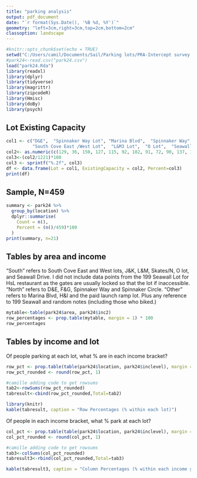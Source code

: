 ```yaml
---
title: "parking analysis"
output: pdf_document
date: "`r format(Sys.Date(), '%B %d, %Y')`" 
geometry: "left=3cm,right=3cm,top=2cm,bottom=2cm"
classoption: landscape
---
```


```r
#knitr::opts_chunk$set(echo = TRUE)
setwd("C:/Users/camil/Documents/Sail/Parking lots/PRA-Intercept survey data-City of Berkeley-2025")
#park24<-read.csv("park24.csv")
load("park24.Rda")
library(readxl)    
library(dplyr)
library(tidyverse)
library(magrittr)
library(zipcodeR)
library(Hmisc)
library(doBy)
library(psych)

```

## Lot Existing Capacity

```r
col1 <- c("D&E",  "Spinnaker Way Lot", "Marina Blvd",  "Spinnaker Way", "F, G, H, & I Lot", "J&K lot",   
          "South Cove East /West Lot",  "L&M3 Lot",  "O Lot",  "Seawall Drive",  "Skates/N Lot", "Total")
col2<- as.numeric(c(129, 36, 150, 127, 115, 92, 182, 91, 72, 90, 137, 1221) )
col3<-(col2/1221)*100
col3 <- sprintf("%.2f", col3)
df <- data.frame(Lot = col1, ExistingCapacity = col2, Percent=col3)
print(df)

```

## Sample, N=459

```r
summary <- park24 %>%
  group_by(location) %>%
  dplyr::summarise(
    Count = n(),
    Percent = (n()/459)*100
  )
print(summary, n=21)
```

\newpage

## Tables by area and income

"South" refers to South Cove East and West lots, J&K, L&M, Skates/N, O lot, and Seawall Drive.  I did not include data points from the 199 Seawall Lot for HsL restaurant as the gates are usually locked so that the lot if inaccessible.  "North" refers to D&E, F&G, Spinnaker Way and Spinnaker Circle. 
"Other" refers to Marina Blvd, H&I and the paid launch ramp lot. Plus any reference to 199 Seawall and random notes (including those who biked.) 



```r
mytable<-table(park24$area, park24$inc2)
row_percentages <- prop.table(mytable, margin = 1) * 100
row_percentages

```

\newpage

## Tables by income and lot
Of people parking at each lot, what % are in each income bracket?


```r

row_pct <- prop.table(table(park24$location, park24$inclevel), margin = 1) * 100
row_pct_rounded <- round(row_pct, 1)

#camille adding code to get rowsums
tab2<-rowSums(row_pct_rounded)
tabresult<-cbind(row_pct_rounded,Total=tab2)

library(knitr)
kable(tabresult, caption = "Row Percentages (% within each lot)")


```


\newpage

Of people in each income bracket, what % park at each lot?

```r

col_pct <- prop.table(table(park24$location, park24$inclevel), margin = 2) * 100
col_pct_rounded <- round(col_pct, 1)

#camille adding code to get rowsums
tab3<-colSums(col_pct_rounded)
tabresult3<-rbind(col_pct_rounded,Total=tab3)

kable(tabresult3, caption = "Column Percentages (% within each income group)")



```


